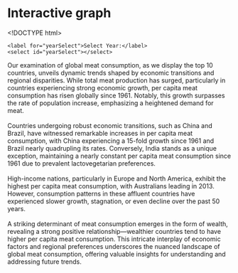 # Interactive graph
<!DOCTYPE html>
<html lang="en">
<head>
    <meta charset="UTF-8">
    <meta name="viewport" content="width=device-width, initial-scale=1.0">
    <title>Top 10 Meat Consumers</title>
    <style>
        /* Add some styling to the bars */
        .bar {
            fill: steelblue;
        }

        /* Style the axes */
        .axis path,
        .axis line {
            fill: none;
            stroke: #000;
            shape-rendering: crispEdges;
        }

        .axis text {
            font-family: sans-serif;
            font-size: 12px;
        }

        /* Style the chart title */
        .chart-title {
            font-family: sans-serif;
            font-size: 16px;
            text-anchor: middle;
        }
    </style>
    
</head>
<body>

<div>
    <label for="yearSelect">Select Year:</label>
    <select id="yearSelect"></select>
</div>

<div id="chart"></div>
<p id="description">
    Our examination of global meat consumption, as we display the top 10 countries, unveils dynamic trends shaped by economic transitions and regional disparities. While total meat production has surged, particularly in countries experiencing strong economic growth, per capita meat consumption has risen globally since 1961. Notably, this growth surpasses the rate of population increase, emphasizing a heightened demand for meat.
    <br><br>
    Countries undergoing robust economic transitions, such as China and Brazil, have witnessed remarkable increases in per capita meat consumption, with China experiencing a 15-fold growth since 1961 and Brazil nearly quadrupling its rates. Conversely, India stands as a unique exception, maintaining a nearly constant per capita meat consumption since 1961 due to prevalent lactovegetarian preferences.
    <br><br>
    High-income nations, particularly in Europe and North America, exhibit the highest per capita meat consumption, with Australians leading in 2013. However, consumption patterns in these affluent countries have experienced slower growth, stagnation, or even decline over the past 50 years.
    <br><br>
    A striking determinant of meat consumption emerges in the form of wealth, revealing a strong positive relationship—wealthier countries tend to have higher per capita meat consumption. This intricate interplay of economic factors and regional preferences underscores the nuanced landscape of global meat consumption, offering valuable insights for understanding and addressing future trends.
</p>
<script src="https://d3js.org/d3.v7.js"></script>
<script src="scripts/myscript.js"></script>
</body>
</html>
